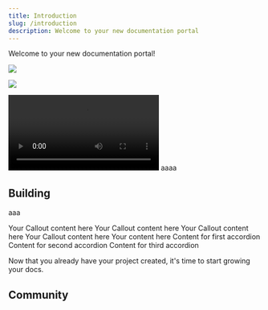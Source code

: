 ```yaml
---
title: Introduction
slug: /introduction
description: Welcome to your new documentation portal
---
```



Welcome to your new documentation portal!

<Image src="media/Mockup_WriteDocs_Light.png" srcDark="media/Mockup_WriteDocs_Dark.png"/>

<Image src="media/oi.png" size="80%"></Image>

<Video src="media/test.mp4" margin={30}></Video>
aaaa
## Building

<Card title="Card Title" description="Card Description"></Card>
aaa
<Card title="Icon Card Title" description="Card Description" icon="file-text" iconType="regular" iconSize="32px"></Card>


<CardList cols="2">
  <Card title="Regular Card" description="A simple card without icon"></Card>
  <Card title="Icon Card" description="A card with an icon" icon="file-text" iconType="regular" iconSize="32px"></Card>
</CardList>

<Callout type="info" title="Info Title">
Your Callout content here
</Callout>

<Callout type="danger" title="Danger Title">
Your Callout content here
</Callout>
<Callout type="success" title="Success Title">
Your Callout content here
</Callout>
<Callout type="warning" title="Warning Title">
Your Callout content here
</Callout>

<Accordion title="Accordion Title">
Your content here
</Accordion>


<AccordionGroup>
<Accordion title="First Accordion">
Content for first accordion
</Accordion>

<Accordion title="Second Accordion">
Content for second accordion
</Accordion>

<Accordion title="Third Accordion">
Content for third accordion
</Accordion>
</AccordionGroup>

Now that you already have your project created, it's time to start growing your docs.

<CardList cols={2}>

<Card 
  title="Preview Changes"
  description="Preview your changes locally before making them live."
  icon="image"
  iconType='regular'
  link="/local-development"
/>

<Card 
  title="Customize Style"
  description="Make your docs aligned with your company's branding."
  icon="palette"
  iconType='regular'
  link="/global-settings"
/>

<Card 
  title="Create Pages"
  description="Start creating MDX pages with your content."
  icon="pen"
  iconType='regular'
  link="https://docs.writedocs.io/mdx-pages"
/>

<Card 
  title="Reference APIs"
  description="Automatically generate endpoint pages from an OpenAPI spec."
  icon="code"
  iconType='regular'
  link="https://docs.writedocs.io/api-pages"
/>

<Card 
  title="Use Templates"
  description="Accelerate your docs with ready-to-use templates."
  icon="files"
  iconType='regular'
  link="/api-introduction"
/>

<Card 
  title="Integrate Analytics"
  description="Get insights on how users are interacting with your docs."
  icon="chart-line-up"
  iconType='regular'
/>

</CardList>

## Community

<Card 
  title="WriteDocs Slack Community"
  description="Connect, share, and learn with fellow documentation enthusiasts by joining the WriteDocs Slack Community. Get real-time support and insights directly from our dedicated channels!"
  link="https://join.slack.com/t/writedocscommunity/shared_invite/zt-2q61ug34g-wTczth5B_rUThMVbJIyQpg"
  icon="SlackLogo"
  iconType='duotone'
/>
